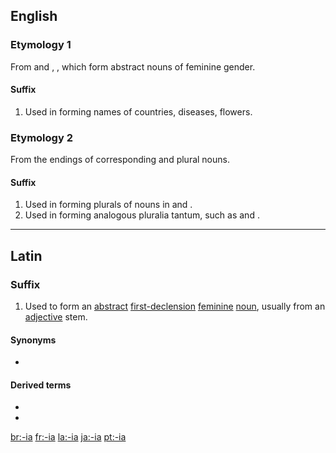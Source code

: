 ==English==

===Etymology 1===
From {{etyl|la}} {{term|-ia|lang=la}} and {{etyl|grc}} {{term|-ια|sc=polytonic}}, {{term|-εια|sc=polytonic|tr=-ia}}, which form abstract nouns of feminine gender.

====Suffix====
{{infl|en|suffix|cat=suffixes|sort=ia}}

# Used in forming names of countries, diseases, flowers.

===Etymology 2===
From the endings of corresponding {{etyl|la}} and {{etyl|grc}} plural nouns.

====Suffix====
{{infl|en|suffix|cat=suffixes|sort=ia}}

# Used in forming plurals of nouns in {{term|-ium}} and {{term|-ion}}.
# Used in forming analogous pluralia tantum, such as {{term|paraphernalia}} and {{term|Mammalia}}.

----

==Latin==

===Suffix===
{{infl|la|suffix|head=-ia|sort=ia}}

# Used to form an [[abstract]] [[Appendix:Latin first declension|first-declension]] [[feminine]] [[noun]], usually from an [[adjective]] stem.

====Synonyms====
* {{l|la|-ies|-iēs}}

====Derived terms====
* {{l|la|audacia|audācia}}
* {{l|la|malevolentia}}

[[br:-ia]]
[[fr:-ia]]
[[la:-ia]]
[[ja:-ia]]
[[pt:-ia]]